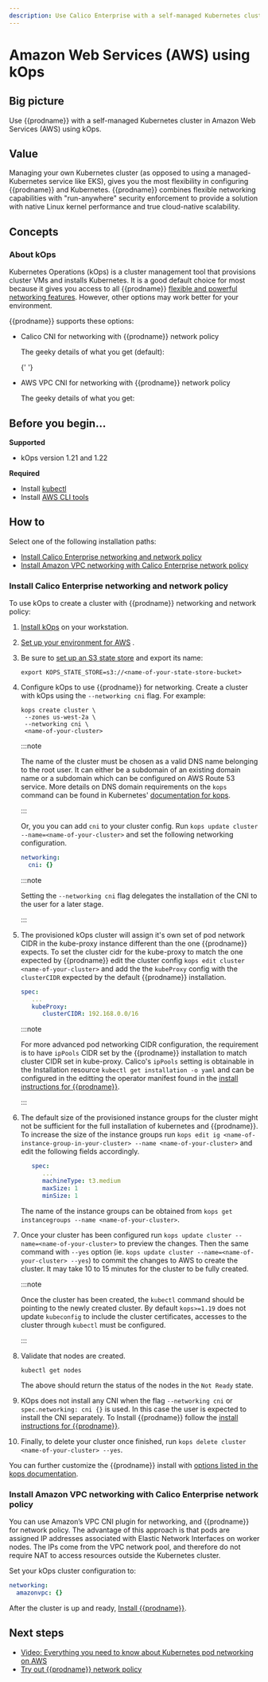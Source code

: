 ```yaml
---
description: Use Calico Enterprise with a self-managed Kubernetes cluster in Amazon Web Services (AWS) using kOps.
---
```


# Amazon Web Services (AWS) using kOps

## Big picture

Use {{prodname}} with a self-managed Kubernetes cluster in Amazon Web Services (AWS) using kOps.

## Value

Managing your own Kubernetes cluster (as opposed to using a managed-Kubernetes service like EKS), gives you the most flexibility in configuring {{prodname}} and Kubernetes. {{prodname}} combines flexible networking capabilities with "run-anywhere" security enforcement to provide a solution with native Linux kernel performance and true cloud-native scalability.

## Concepts

### About kOps

Kubernetes Operations (kOps) is a cluster management tool that provisions cluster VMs and installs Kubernetes. It is a good default choice for most because it gives you access to all {{prodname}} [flexible and powerful networking features](../../networking/index.mdx). However, other options may work better for your environment.

{{prodname}} supports these options:

- Calico CNI for networking with {{prodname}} network policy

  The geeky details of what you get (default):

  <GeekDetails
    prodname='{{prodname}}'
    details='Policy:Calico,IPAM:Calico,CNI:Calico,Overlay:IPIP,Routing:BGP,Datastore:Kubernetes'
  />{' '}

- AWS VPC CNI for networking with {{prodname}} network policy

  The geeky details of what you get:

  <GeekDetails
    prodname='{{prodname}}'
    details='Policy:Calico,IPAM:AWS,CNI:AWS,Overlay:No,Routing:VPC Native,Datastore:Kubernetes'
  />

## Before you begin...

**Supported**

- kOps version 1.21 and 1.22

**Required**

- Install [kubectl](https://kubernetes.io/docs/tasks/tools/install-kubectl/)
- Install [AWS CLI tools](https://docs.aws.amazon.com/cli/latest/userguide/cli-chap-install.html)

## How to

Select one of the following installation paths:

- [Install Calico Enterprise networking and network policy](#install-calico-enterprise-networking-and-network-policy)
- [Install Amazon VPC networking with Calico Enterprise network policy](#install-amazon-vpc-networking-with-calico-enterprise-network-policy)

### Install Calico Enterprise networking and network policy

To use kOps to create a cluster with {{prodname}} networking and network policy:

1. [Install kOps](https://kops.sigs.k8s.io/install/) on your workstation.
1. [Set up your environment for AWS](https://kops.sigs.k8s.io/getting_started/aws/) .
1. Be sure to [set up an S3 state store](https://kops.sigs.k8s.io/getting_started/aws/#cluster-state-storage) and export its name:

   ```batch
   export KOPS_STATE_STORE=s3://<name-of-your-state-store-bucket>
   ```

1. Configure kOps to use {{prodname}} for networking.
   Create a cluster with kOps using the `--networking cni` flag. For example:

   ```
   kops create cluster \
    --zones us-west-2a \
    --networking cni \
    <name-of-your-cluster>
   ```

   :::note

   The name of the cluster must be chosen as a valid DNS name belonging to the root user. It can either be a subdomain of an existing domain name or a subdomain which can be configured on AWS Route 53 service. More details on DNS domain requirements on the `kops` command can be found in Kubernetes' [documentation for kops](https://kubernetes.io/docs/setup/production-environment/tools/kops/#2-5-create-a-route53-domain-for-your-cluster).

   :::

   Or, you you can add `cni` to your cluster config. Run `kops update cluster --name=<name-of-your-cluster>` and set the following networking configuration.

   ```yaml
   networking:
     cni: {}
   ```

   :::note

   Setting the `--networking cni` flag delegates the installation of the CNI to the user for a later stage.

   :::

1. The provisioned kOps cluster will assign it's own set of pod network CIDR in the kube-proxy instance different than the one {{prodname}} expects. To set the cluster cidr for the kube-proxy to match the one expected by {{prodname}} edit the cluster config `kops edit cluster <name-of-your-cluster>` and add the the `kubeProxy` config with the `clusterCIDR` expected by the default {{prodname}} installation.

   ```yaml
   spec:
      ...
      kubeProxy:
         clusterCIDR: 192.168.0.0/16
   ```

   :::note

   For more advanced pod networking CIDR configuration, the requirement is to have `ipPools` CIDR set by the {{prodname}} installation to match cluster CIDR set in kube-proxy. Calico's `ipPools` setting is obtainable in the Installation resource `kubectl get installation -o yaml` and can be configured in the editting the operator manifest found in the [install instructions for {{prodname}}](kubernetes/generic-install.mdx).

   :::

1. The default size of the provisioned instance groups for the cluster might not be sufficient for the full installation of kubernetes and {{prodname}}. To increase the size of the instance groups run `kops edit ig <name-of-instance-group-in-your-cluster> --name <name-of-your-cluster>` and edit the following fields accordingly.

   ```yaml
      spec:
         ...
         machineType: t3.medium
         maxSize: 1
         minSize: 1
   ```

   The name of the instance groups can be obtained from `kops get instancegroups --name <name-of-your-cluster>`.

1. Once your cluster has been configured run `kops update cluster --name=<name-of-your-cluster>` to preview the changes. Then the same command with `--yes` option (ie. `kops update cluster --name=<name-of-your-cluster> --yes`) to commit the changes to AWS to create the cluster. It may take 10 to 15 minutes for the cluster to be fully created.

   :::note

   Once the cluster has been created, the `kubectl` command should be pointing to the newly created cluster. By default `kops>=1.19` does not update `kubeconfig` to include the cluster certificates, accesses to the cluster through `kubectl` must be configured.

   :::

1. Validate that nodes are created.

   ```batch
   kubectl get nodes
   ```

   The above should return the status of the nodes in the `Not Ready` state.

1. KOps does not install any CNI when the flag `--networking cni` or `spec.networking: cni {}` is used. In this case the user is expected to install the CNI separately.
   To Install {{prodname}} follow the [install instructions for {{prodname}}](kubernetes/generic-install.mdx).

1. Finally, to delete your cluster once finished, run `kops delete cluster <name-of-your-cluster> --yes`.

You can further customize the {{prodname}} install with [options listed in the kops documentation](https://kops.sigs.k8s.io/networking/#calico-example-for-cni-and-network-policy).

### Install Amazon VPC networking with Calico Enterprise network policy

You can use Amazon’s VPC CNI plugin for networking, and {{prodname}} for network policy. The advantage of this approach is that pods are assigned IP addresses associated with Elastic Network Interfaces on worker nodes. The IPs come from the VPC network pool, and therefore do not require NAT to access resources outside the Kubernetes cluster.

Set your kOps cluster configuration to:

```yaml
networking:
  amazonvpc: {}
```

After the cluster is up and ready, [Install {{prodname}}](kubernetes/generic-install.mdx).

## Next steps

- [Video: Everything you need to know about Kubernetes pod networking on AWS](https://www.projectcalico.org/everything-you-need-to-know-about-kubernetes-pod-networking-on-aws/)
- [Try out {{prodname}} network policy](../../network-policy/beginners/calico-network-policy.mdx)
